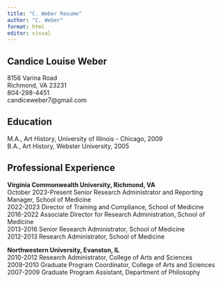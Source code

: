 ```yaml
---
title: "C. Weber Resume"
author: "C. Weber"
format: html
editor: visual
---
```


## Candice Louise Weber

8156 Varina Road<br>
Richmond, VA 23231<br>
804-298-4451<br>
candiceweber7@gmail.com<br>


## Education

M.A., Art History, University of Illinois - Chicago, 2009<br>
B.A., Art History, Webster University, 2005

## Professional Experience
**Virginia Commonwealth University, Richmond, VA**<br>
October 2023-Present Senior Research Administrator and Reporting Manager, School of Medicine<br>
2022-2023	Director of Training and Compliance, School of Medicine<br>
2016-2022	Associate Director for Research Administration, School of Medicine<br>
2013-2016	Senior Research Administrator, School of Medicine<br>
2012-2013	Research Administrator, School of Medicine<br>

**Northwestern University, Evanston, IL**<br>
2010-2012	Research Administrator, College of Arts and Sciences<br>
2009-2010	Graduate Program Coordinator, College of Arts and Sciences<br>
2007-2009	Graduate Program Assistant, Department of Philosophy<br>
